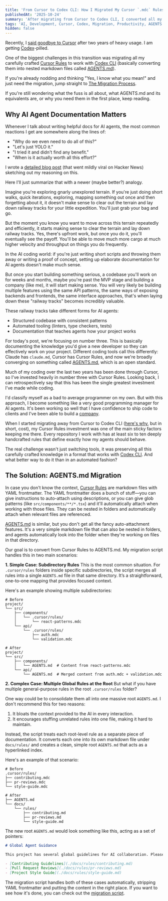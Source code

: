 ```yaml
---
title: 'From Cursor to Codex CLI: How I Migrated My Cursor `.mdc` Rules to AGENTS.md'
publishedAt: '2025-10-24'
summary: 'After migrating from Cursor to Codex CLI, I converted all my .cursor/rules to the new AGENTS.md format. Here is the complete migration process and why it matters.'
tags: 'AI, Development, Cursor, Codex, Migration, Productivity, AGENTS'
hidden: false
---
```


Recently, I [said goodbye to Cursor](/blog/goodbye-cursor) after two years of heavy usage. I am getting [Codex](https://github.com/openai/codex)-pilled.

One of the biggest challenges in this transition was migrating all my carefully crafted [Cursor Rules](https://cursor.com/docs/context/rules) to work with [Codex CLI](https://github.com/openai/codex) (basically converting them into nested markdown files called [AGENTS.md](https://agents.md)).

If you're already nodding and thinking "Yes, I know what you mean!" and just need the migration, jump straight to [The Migration Process](#the-migration-process).

If you're still wondering what the fuss is all about, what AGENTS.md and its equivalents are, or why you need them in the first place, keep reading.

## Why AI Agent Documentation Matters

Whenever I talk about writing helpful docs for AI agents, the most common reactions I get are somewhere along the lines of:

- "Why do we even need to do all of this?"
- "Let's just YOLO it."
- "I tried it and didn't find any benefit."
- "When is it actually worth all this effort?"

I wrote a [detailed blog post](/blog/writing-cursor-rules-with-a-cursor-rule) (that went mildly viral on Hacker News) sketching out my reasoning on this.

Here I'll just summarize that with a newer (maybe better?) analogy.

Imagine you're exploring gnarly unexplored terrain. If you're just doing short walks, quick iterations, exploring, mapping something out once and then forgetting about it, it doesn't make sense to clear out the terrain and lay down railway tracks for your little expedition. You'll just grab your bag and go.

But the moment you know you want to move across this terrain repeatedly and efficiently, it starts making sense to clear the terrain and lay down railway tracks. Yes, there's upfront work, but once you do it, you'll eventually see the payoff. You'll be able to move much more cargo at much higher velocity and throughput on things you do frequently.

In the AI coding world: if you're just writing short scripts and throwing them away or writing a proof of concept, setting up elaborate documentation for AI agents doesn't make much sense.

But once you start building something serious, a codebase you'll work on for weeks and months, maybe you're past the MVP stage and building a company (like me), it will start making sense. You will very likely be building multiple features using the same API patterns, the same ways of exposing backends and frontends, the same interface approaches, that's when laying down these "railway tracks" becomes incredibly valuable.

These railway tracks take different forms for AI agents:

- Structured codebase with consistent patterns
- Automated tooling (linters, type checkers, tests)
- Documentation that teaches agents how your project works

For today's post, we're focusing on number three. This is basically documenting the knowledge you'd give a new developer so they can effectively work on your project. Different coding tools call this differently: Claude has `claude.md`, Cursor has Cursor Rules, and now we're broadly converging on something called [AGENTS.md](https://agents.md), which is an open standard.

Much of my coding over the last two years has been done through Cursor, so I've invested heavily in number three with Cursor Rules. Looking back, I can retrospectively say that this has been the single greatest investment I've made while coding.

I'd classify myself as a bad to average programmer on my own. But with this approach, I become something like a very good programming manager for AI agents. It's been working so well that I have confidence to ship code to clients and I've been able to build a [company](https://aipodcast.ing).

When I started migrating away from Cursor to Codex CLI ([here's why](/blog/goodbye-cursor), but in short, cost), my Cursor Rules investment was one of the main sticky factors keeping me there. Every repository I work with has at least six to ten deeply handcrafted rules that define exactly how my agents should behave.

The real challenge wasn't just switching tools, it was preserving all this carefully crafted knowledge in a format that works with [Codex CLI](https://github.com/openai/codex). And what better way to do it than in an automated fashion?

## The Solution: AGENTS.md Migration

In case you don't know the context, [Cursor Rules](https://cursor.com/docs/context/rules) are markdown files with YAML frontmatter. The YAML frontmatter does a bunch of stuff—you can give instructions to auto-attach using descriptions, or you can give glob patterns (like `src/components/**/*.tsx`) and it'll automatically attach when working with those files. They can be nested in folders and automatically attach when relevant files are referenced.

[AGENTS.md](https://cursor.com/docs/context/rules#agentsmd) is similar, but you don't get all the fancy auto-attachment features. It's a very simple markdown file that can also be nested in folders, and agents automatically look into the folder when they're working on files in that directory.

Our goal is to convert from Cursor Rules to AGENTS.md. My migration script handles this in two main scenarios:

**1. Simple Case: Subdirectory Rules**
This is the most common situation. For `.cursor/rules` folders inside specific subdirectories, the script merges all rules into a single `AGENTS.md` file in that same directory. It’s a straightforward, one-to-one mapping that provides focused context.

Here's an example showing multiple subdirectories:

```
# Before
project/
└── src/
    ├── components/
    │   └── .cursor/rules/
    │       └── react-patterns.mdc
    └── api/
        └── .cursor/rules/
            ├── auth.mdc
            └── validation.mdc

# After
project/
└── src/
    ├── components/
    │   └── AGENTS.md  # Content from react-patterns.mdc
    └── api/
        └── AGENTS.md  # Merged content from auth.mdc + validation.mdc
```

**2. Complex Case: Multiple Global Rules at the Root**
But what if you have multiple general-purpose rules in the root `.cursor/rules` folder?

One way could be to consolidate them all into one massive root `AGENTS.md`. I don't recommend this for two reasons:
1.  It bloats the context provided to the AI in every interaction.
2.  It encourages stuffing unrelated rules into one file, making it hard to maintain.

Instead, the script treats each root-level rule as a separate piece of documentation. It converts each one into its own markdown file under `docs/rules/` and creates a clean, simple root `AGENTS.md` that acts as a hyperlinked index.

Here's an example of that scenario:

```
# Before
.cursor/rules/
├── contributing.mdc
├── pr-reviews.mdc
└── style-guide.mdc

# After
├── AGENTS.md
└── docs/
    └── rules/
        ├── contributing.md
        ├── pr-reviews.md
        └── style-guide.md
```

The new root `AGENTS.md` would look something like this, acting as a set of pointers:

```markdown
# Global Agent Guidance

This project has several global guidelines for AI collaboration. Please refer to them as needed:

- [Contributing Guidelines](./docs/rules/contributing.md)
- [Pull Request Reviews](./docs/rules/pr-reviews.md)
- [Project Style Guide](./docs/rules/style-guide.md)
```

The migration script handles both of these cases automatically, stripping YAML frontmatter and putting the content in the right place. If you want to see how it's done, you can check out the [migration script](https://github.com/wisdom-in-a-nutshell/blog/blob/main/scripts/migration/generate_agents_from_cursor.py).
